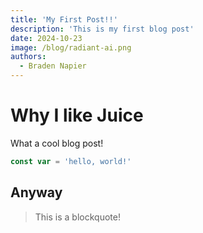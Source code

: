 ```yaml
---
title: 'My First Post!!'
description: 'This is my first blog post'
date: 2024-10-23
image: /blog/radiant-ai.png
authors:
  - Braden Napier
---
```


# Why I like Juice

What a cool blog post!

```ts
const var = 'hello, world!'
```

## Anyway

> This is a blockquote!
